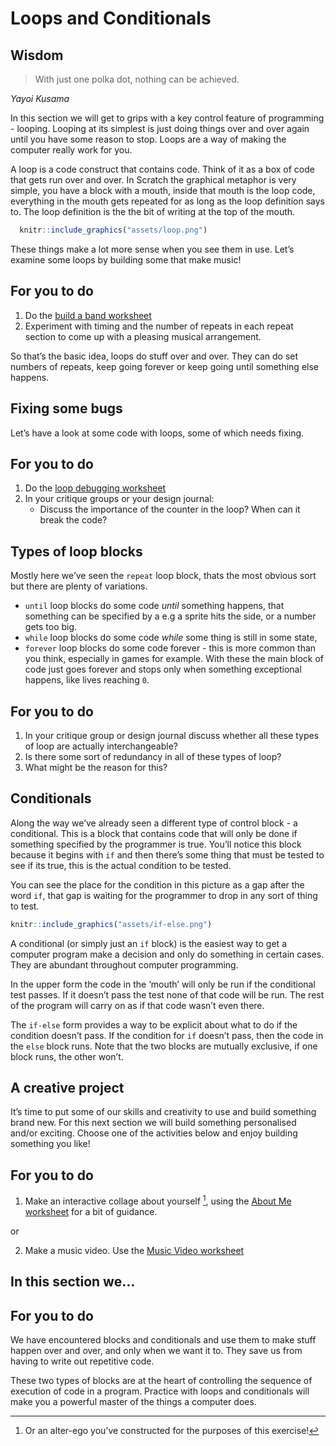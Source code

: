 # Loops and Conditionals

:::{.callout-tip}
## Wisdom

> With just one polka dot, nothing can be achieved.

*Yayoi Kusama*
:::

In this section we will get to grips with a key control feature of programming - looping. Looping at its simplest is just doing things over and over again until you have some reason to stop. Loops are a way of making the computer really work for you.

A loop is a code construct that contains code. Think of it as a box of code that gets run over and over. In Scratch the graphical metaphor is very simple, you have a block with a mouth, inside that mouth is the loop code, everything in the mouth gets repeated for as long as the loop definition says to. The loop definition is the the bit of writing at the top of the mouth.

```r
  knitr::include_graphics("assets/loop.png")
```

These things make a lot more sense when you see them in use. Let's examine some loops by building some that make music!

:::{.callout-tip}
## For you to do
  
  1. Do the [build a band worksheet](worksheets/scratch_build_a_band.pdf)
  2. Experiment with timing and the number of repeats in each repeat section to come up with a pleasing musical arrangement.

:::

So that's the basic idea, loops do stuff over and over. They can do set numbers of repeats, keep going forever or keep going until something else happens.

## Fixing some bugs

Let's have a look at some code with loops, some of which needs fixing. 

:::{.callout-tip}
## For you to do

  1. Do the [loop debugging worksheet](worksheets/scratch_loop_debugging.pdf)
  2. In your critique groups or your design journal:
      * Discuss the importance of the counter in the loop? When can it break the code?

:::

## Types of loop blocks

Mostly here we've seen the `repeat` loop block, thats the most obvious sort but there are plenty of variations. 

  * `until` loop blocks do some code _until_ something happens, that something can be specified by a  e.g a sprite hits the side, or a number gets too big.
  * `while` loop blocks do some code _while_ some thing is still in some state, 
  * `forever` loop blocks do some code forever - this is more common than you think, especially in games for example. With these the main block of code just goes forever and stops only when something exceptional happens, like lives reaching `0`.

:::{.callout-tip}
## For you to do
  1. In your critique group or design journal discuss whether all these types of loop are actually interchangeable? 
  2. Is there some sort of redundancy in all of these types of loop? 
  3. What might be the reason for this?

:::

## Conditionals

Along the way we've already seen a different type of control block - a conditional. This is a block that contains code that will only be done if something specified by the programmer is true. You'll notice this block because it begins with `if` and then there's some thing that must be tested to see if its true, this is the actual condition to be tested.

You can see the place for the condition in this picture as a gap after the word `if`, that gap is waiting for the programmer to drop in any sort of thing to test.

```r
knitr::include_graphics("assets/if-else.png")
```

A conditional (or simply just an `if` block) is the easiest way to get a computer program make a decision and only do something in certain cases. They are abundant throughout computer programming.

In the upper form the code in the 'mouth' will only be run if the conditional test passes. If it doesn't pass the test none of that code will be run. The rest of the program will carry on as if that code wasn't even there.

The `if-else` form provides a way to be explicit about what to do if the condition doesn't pass. If the condition for `if` doesn't pass, then the code in the `else` block runs. Note that the two blocks are mutually exclusive, if one block runs, the other won't. 


## A creative project

It's time to put some of our skills and creativity to use and build something brand new. For this next section we will build something personalised and/or exciting. Choose one of the activities below and enjoy building something you like!

:::{.callout-tip}
## For you to do

  1. Make an interactive collage about yourself [^3],  using the [About Me worksheet](worksheets/scratch_about_me.pdf) for a bit of guidance.

or

  2. Make a music video. Use the [Music Video worksheet](worksheets/scratch_music_video.pdf) 

:::

## In this section we...

:::{.callout-tip}
## For you to do

We have encountered blocks and conditionals and use them to make stuff happen over and over, and only when we want it to. They save us from having to write out repetitive code.

These two types of blocks are at the heart of controlling the sequence of execution of code in a program. Practice with loops and conditionals will make you a powerful master of the things a computer does.
:::


[^3]: Or an alter-ego you've constructed for the purposes of this exercise!